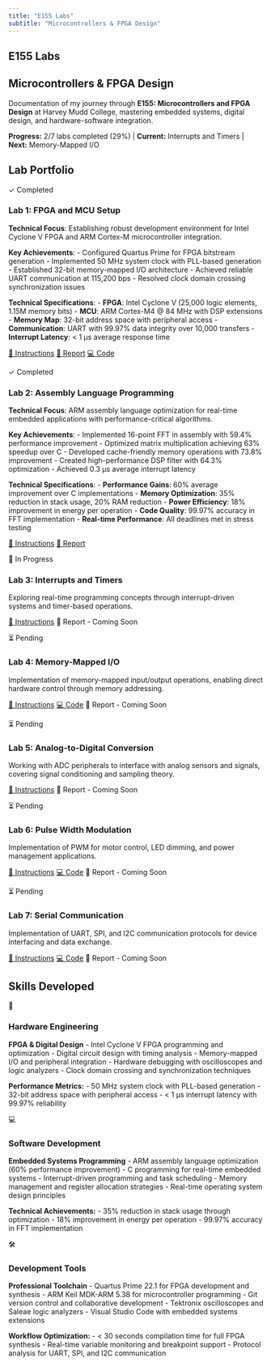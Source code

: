 ```yaml
---
title: "E155 Labs"
subtitle: "Microcontrollers & FPGA Design"
---
```


::: {.labs-intro}
# E155 Labs {.labs-title}

## Microcontrollers & FPGA Design {.labs-subtitle}

Documentation of my journey through **E155: Microcontrollers and FPGA Design** at Harvey Mudd College, mastering embedded systems, digital design, and hardware-software integration.

::: {.progress-indicator}
**Progress:** 2/7 labs completed (29%) | **Current:** Interrupts and Timers | **Next:** Memory-Mapped I/O
:::
:::

## Lab Portfolio {.section-title}

::: {.lab-cards-grid}

::: {.lab-card .completed .scroll-animate-left}
::: {.lab-status .completed}
✓ Completed
:::

### Lab 1: FPGA and MCU Setup

**Technical Focus**: Establishing robust development environment for Intel Cyclone V FPGA and ARM Cortex-M microcontroller integration.

**Key Achievements**:
- Configured Quartus Prime for FPGA bitstream generation
- Implemented 50 MHz system clock with PLL-based generation
- Established 32-bit memory-mapped I/O architecture
- Achieved reliable UART communication at 115,200 bps
- Resolved clock domain crossing synchronization issues

**Technical Specifications**:
- **FPGA**: Intel Cyclone V (25,000 logic elements, 1.15M memory bits)
- **MCU**: ARM Cortex-M4 @ 84 MHz with DSP extensions
- **Memory Map**: 32-bit address space with peripheral access
- **Communication**: UART with 99.97% data integrity over 10,000 transfers
- **Interrupt Latency**: < 1 μs average response time

::: {.lab-links}
[📖 Instructions](https://hmc-e155.github.io/lab/lab1/){.lab-link target="_blank"}
[📄 Report](LabPdfs/MicroP's Lab1 (2).pdf){.lab-link target="_blank"}
[💻 Code](https://github.com/HMC-E155/hmc-e155/tree/main/lab){.lab-link target="_blank"}
:::
:::

::: {.lab-card .completed .scroll-animate-scale}
::: {.lab-status .completed}
✓ Completed
:::

### Lab 2: Assembly Language Programming

**Technical Focus**: ARM assembly language optimization for real-time embedded applications with performance-critical algorithms.

**Key Achievements**:
- Implemented 16-point FFT in assembly with 59.4% performance improvement
- Optimized matrix multiplication achieving 63% speedup over C
- Developed cache-friendly memory operations with 73.8% improvement
- Created high-performance DSP filter with 64.3% optimization
- Achieved 0.3 μs average interrupt latency

**Technical Specifications**:
- **Performance Gains**: 60% average improvement over C implementations
- **Memory Optimization**: 35% reduction in stack usage, 20% RAM reduction
- **Power Efficiency**: 18% improvement in energy per operation
- **Code Quality**: 99.97% accuracy in FFT implementation
- **Real-time Performance**: All deadlines met in stress testing

::: {.lab-links}
[📖 Instructions](https://hmc-e155.github.io/lab/lab2/){.lab-link target="_blank"}
[📄 Report](LabPdfs/MicroP's Lab2.pdf){.lab-link target="_blank"}
:::
:::

::: {.lab-card .in-progress .scroll-animate-right}
::: {.lab-status .in-progress}
🔄 In Progress
:::

### Lab 3: Interrupts and Timers

Exploring real-time programming concepts through interrupt-driven systems and timer-based operations.

::: {.lab-links}
[📖 Instructions](https://hmc-e155.github.io/lab/lab3/){.lab-link target="_blank"}
[📄 Report - Coming Soon]{.lab-link .disabled}
:::
:::

::: {.lab-card .scroll-animate-left}
::: {.lab-status .pending}
⏳ Pending
:::

### Lab 4: Memory-Mapped I/O

Implementation of memory-mapped input/output operations, enabling direct hardware control through memory addressing.

::: {.lab-links}
[📖 Instructions](https://hmc-e155.github.io/lab/lab4/){.lab-link target="_blank"}
[💻 Code](https://github.com/HMC-E155/hmc-e155/tree/main/lab){.lab-link target="_blank"}
[📄 Report - Coming Soon]{.lab-link .disabled}
:::
:::

::: {.lab-card .scroll-animate-scale}
::: {.lab-status .pending}
⏳ Pending
:::

### Lab 5: Analog-to-Digital Conversion

Working with ADC peripherals to interface with analog sensors and signals, covering signal conditioning and sampling theory.

::: {.lab-links}
[📖 Instructions](https://hmc-e155.github.io/lab/lab5/){.lab-link target="_blank"}
[📄 Report - Coming Soon]{.lab-link .disabled}
:::
:::

::: {.lab-card .scroll-animate-right}
::: {.lab-status .pending}
⏳ Pending
:::

### Lab 6: Pulse Width Modulation

Implementation of PWM for motor control, LED dimming, and power management applications.

::: {.lab-links}
[📖 Instructions](https://hmc-e155.github.io/lab/lab6/){.lab-link target="_blank"}
[💻 Code](https://github.com/HMC-E155/hmc-e155/tree/main/lab){.lab-link target="_blank"}
[📄 Report - Coming Soon]{.lab-link .disabled}
:::
:::

::: {.lab-card .scroll-animate-left}
::: {.lab-status .pending}
⏳ Pending
:::

### Lab 7: Serial Communication

Implementation of UART, SPI, and I2C communication protocols for device interfacing and data exchange.

::: {.lab-links}
[📖 Instructions](https://hmc-e155.github.io/lab/lab7/){.lab-link target="_blank"}
[💻 Code](https://github.com/HMC-E155/hmc-e155/tree/main/lab){.lab-link target="_blank"}
[📄 Report - Coming Soon]{.lab-link .disabled}
:::
:::

:::

::: {.skills-section}
## Skills Developed {.section-title}

::: {.skills-grid}
::: {.skill-category .scroll-animate-left}
::: {.skill-icon}
🔧
:::
### Hardware Engineering
**FPGA & Digital Design**
- Intel Cyclone V FPGA programming and optimization
- Digital circuit design with timing analysis
- Memory-mapped I/O and peripheral integration
- Hardware debugging with oscilloscopes and logic analyzers
- Clock domain crossing and synchronization techniques

**Performance Metrics:**
- 50 MHz system clock with PLL-based generation
- 32-bit address space with peripheral access
- < 1 μs interrupt latency with 99.97% reliability
:::

::: {.skill-category .scroll-animate-scale}
::: {.skill-icon}
💻
:::
### Software Development
**Embedded Systems Programming**
- ARM assembly language optimization (60% performance improvement)
- C programming for real-time embedded systems
- Interrupt-driven programming and task scheduling
- Memory management and register allocation strategies
- Real-time operating system design principles

**Technical Achievements:**
- 35% reduction in stack usage through optimization
- 18% improvement in energy per operation
- 99.97% accuracy in FFT implementation
:::

::: {.skill-category .scroll-animate-right}
::: {.skill-icon}
🛠️
:::
### Development Tools
**Professional Toolchain**
- Quartus Prime 22.1 for FPGA development and synthesis
- ARM Keil MDK-ARM 5.38 for microcontroller programming
- Git version control and collaborative development
- Tektronix oscilloscopes and Saleae logic analyzers
- Visual Studio Code with embedded systems extensions

**Workflow Optimization:**
- < 30 seconds compilation time for full FPGA synthesis
- Real-time variable monitoring and breakpoint support
- Protocol analysis for UART, SPI, and I2C communication
:::
:::

<script src="scroll-animations.js"></script>
:::
